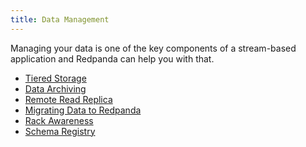 ```yaml
---
title: Data Management
---
```


<head>
    <meta name="title" content="Data Management | Redpanda Docs"/>
    <meta name="description" content="Data management index page."/>
</head>

Managing your data is one of the key components of a stream-based application and Redpanda can help you with that. 

- [Tiered Storage](./tiered-storage)
- [Data Archiving](./data-archiving)
- [Remote Read Replica](./remote-read-replicas)
- [Migrating Data to Redpanda](./data-migration)
- [Rack Awareness](./rack-awareness)
- [Schema Registry](./schema-registry)